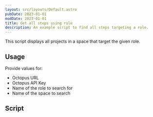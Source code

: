 ```yaml
---
layout: src/layouts/Default.astro
pubDate: 2023-01-01
modDate: 2023-01-01
title: Get all steps using role
description: An example script to find all steps targeting a role.
---
```


This script displays all projects in a space that target the given role.

## Usage

Provide values for:

- Octopus URL
- Octopus API Key
- Name of the role to search for
- Name of the space to search

## Script

<GetStepsUsingRoleScripts />

